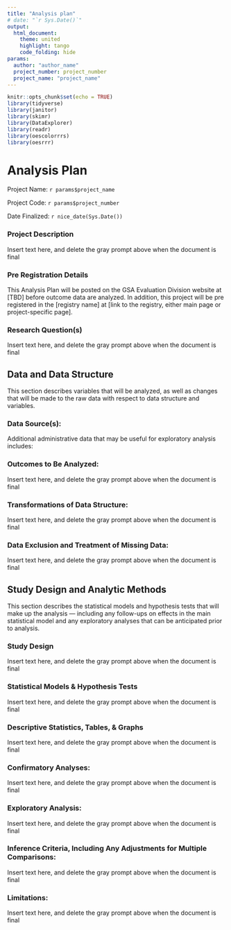 ```yaml
---
title: "Analysis plan"
# date: "`r Sys.Date()`"
output: 
  html_document:
    theme: united
    highlight: tango
    code_folding: hide
params:
  author: "author_name"
  project_number: project_number
  project_name: "project_name"
---
```


```r
knitr::opts_chunk$set(echo = TRUE)
library(tidyverse)
library(janitor)
library(skimr)
library(DataExplorer)
library(readr)
library(oescolorrrs)
library(oesrrr)
```

# Analysis Plan

Project Name: `r params$project_name`

Project Code: `r params$project_number`	

Date Finalized: `r nice_date(Sys.Date())`

<!-- How this document is to be used:  -->
<!-- This document serves as a basis for distinguishing between planned confirmatory analyses and any exploratory analyses that might be conducted on project data. This is crucial to ensuring that results of statistical tests are properly interpreted and reported. For the Analysis Plan to fulfill this purpose, it is essential that it be finalized and date-stamped before we take possession of outcome data. Once this plan is finalized, a date is entered above, and the document is posted publicly on our team website.  -->
<!-- If any analyses are described that will not be included in the MSG abstract or reported to the agency partner, then explicitly identify these in order to streamline reanalysis. -->

### Project Description
<!-- [Brief description of the project, including the challenge, the intervention(s) to be tested, and the questions to be answered. This should be brief, but should provide context sufficient for the analysis plan that follows.] -->
Insert text here, and delete the gray prompt above when the document is final

### Pre Registration Details

This Analysis Plan will be posted on the GSA Evaluation Division website at [TBD] before outcome data are analyzed. In addition, this project will be pre registered in the [registry name] at [link to the registry, either main page or project-specific page].

###  Research Question(s)
<!-- [Briefly state the primary and any secondary hypotheses to be tested. Aim for plain language. Statistical models and details of hypothesis tests will be covered later; the purpose here is to set the stage for the sections that follow.] -->
Insert text here, and delete the gray prompt above when the document is final

## Data and Data Structure

This section describes variables that will be analyzed, as well as changes that will be made to the raw data with respect to data structure and variables.

### Data Source(s):

Additional administrative data that may be useful for exploratory analysis includes:

### Outcomes to Be Analyzed:
<!-- [List all outcome variables for which analysis is planned. If specific variable names are unavailable, describe the outcomes in sufficient detail to appropriately guide or constrain their calculation. Specify which outcomes will be submitted to confirmatory versus exploratory analysis (or do this later in the ‘Statistical Models & Hypothesis Tests’ section if it is more appropriate there).] -->
Insert text here, and delete the gray prompt above when the document is final

### Transformations of Data Structure:
<!-- [Describe variables that will be added to the raw data. These may be variables used in the experimental design (e.g., blocking variables) or covariates merged in from a different dataset.]  -->
<!-- [Describe new variables that will be created by transforming or combining variables in the raw data. If you plan on transforming, centering, or recoding the data, or will apply a coding scheme for categorical variables, please describe that process.  If any measurements are  going to be combined into an index (or even a mean), what measures will you use and how will they be combined? Include either a formula or a precise description of your method.] -->
<!-- [Describe any plans to transform the structure of your data (e.g., from cross-sectional to panel).] -->
Insert text here, and delete the gray prompt above when the document is final

### Data Exclusion and Treatment of Missing Data:
<!-- [Describe criteria you will use to determine whether any observations should be excluded from analysis (e.g., values that are likely data-recording errors, outliers, etc.).] -->
<!-- [Describe your plan to handle missing data.  How will you deal with incomplete or missing data (e.g., pairwise or listwise deletion, imputation, interpolation)?] -->
Insert text here, and delete the gray prompt above when the document is final

## Study Design and Analytic Methods

This section describes the statistical models and hypothesis tests that will make up the analysis — including any follow-ups on effects in the main statistical model and any exploratory analyses that can be anticipated prior to analysis.

### Study Design
<!-- [prompt] -->
Insert text here, and delete the gray prompt above when the document is final

### Statistical Models & Hypothesis Tests
<!-- [What criteria will you use to make inferences? Please describe the information you will use (e.g., specify the p-values), as well as cut-off criteria, where appropriate. Will you be using one- or two-tailed tests for each of your analyses? If you are comparing multiple conditions or testing multiple hypotheses, what method will you use to correct for multiple tests? If you are taking into account practical significance, please specify a minimum effect size of interest.] -->
Insert text here, and delete the gray prompt above when the document is final

### Descriptive Statistics, Tables, & Graphs
<!-- [What descriptive statistics, tables, and graphs will be needed for reporting? If possible, provide table shells and/or mock graphs. If any statistics, tables, or graphs  are listed that will not be included in the MSG abstract or reported to the agency partner, then explicitly identify these in order to streamline reanalysis.] -->
Insert text here, and delete the gray prompt above when the document is final

### Confirmatory Analyses: 
<!-- [Specify the hypothesis test(s) that will be reported as confirmatory. Which outcome and which of the above statistical models will you use to test each hypothesis? If you plan to test null hypotheses other than equality (zero effect), please specify the type of test and the margin. Remember that any test not included here must be noted as an exploratory test in any report of this research. Keep in mind that you can specify contingent or follow-up analyses that are still confirmatory. For example, if you find a main effect of the treatment, will you test for heterogeneous treatment effects? Will you look for specific pairwise differences between treatment arms if you find an overall effect of the pooled treatment? Exploratory analyses can be recorded in the next section. If any analyses are described that will not be included in the MSG abstract or reported to the agency partner, then explicitly identify these in order to streamline reanalysis.] -->
Insert text here, and delete the gray prompt above when the document is final

### Exploratory Analysis:
<!-- [OPTIONAL: If you plan to explore your data set to look for unexpected differences or relationships, you may describe those tests here. An exploratory test is any test where a prediction is not made up front, or where there are multiple possible tests that you are going to use. A statistically significant finding in an exploratory test is a great way to form a new confirmatory hypothesis, which could then be tested using a pre-specified analysis at a later time. Note that exploratory analyses will not, by default, be included in reanalysis.] -->
Insert text here, and delete the gray prompt above when the document is final

### Inference Criteria, Including Any Adjustments for Multiple Comparisons: 
<!-- [What criteria will you use to make inferences? Please describe the information you will use (e.g., specify the p-values), as well as cut-off criteria, where appropriate. Will you be using one- or two-tailed tests for each of your analyses? If you are comparing multiple conditions or testing multiple hypotheses, what method will you use to correct for multiple tests? If you are taking into account practical significance, please specify a minimum effect size of interest.] -->
Insert text here, and delete the gray prompt above when the document is final

### Limitations:
<!-- [Describe any anticipated limitations associated with this analysis, if not previously identified in the Project Design document.] -->
Insert text here, and delete the gray prompt above when the document is final

